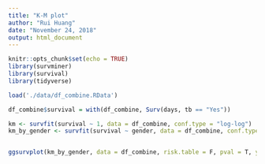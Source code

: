 ```yaml
---
title: "K-M plot"
author: "Rui Huang"
date: "November 24, 2018"
output: html_document
---
```


```r
knitr::opts_chunk$set(echo = TRUE)
library(survminer)
library(survival)
library(tidyverse)
```

```r
load('./data/df_combine.RData')

df_combine$survival = with(df_combine, Surv(days, tb == "Yes"))

km <- survfit(survival ~ 1, data = df_combine, conf.type = "log-log")
km_by_gender <- survfit(survival ~ gender, data = df_combine, conf.type = "log-log")


ggsurvplot(km_by_gender, data = df_combine, risk.table = F, pval = T, ylab = "Probability of getting TB", ylim = c(0.9, 1.0), legend.labs = c("Male", "Female"))
```

